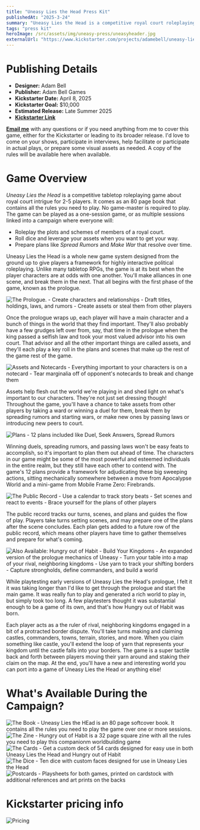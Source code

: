 ```yaml
---
title: "Uneasy Lies the Head Press Kit"
publishedAt: "2025-3-24"
summary: "Uneasy Lies the Head is a competitive royal court roleplaying game for 2-5 players. It requires no GM and is intended for multi-session campaigns or one-shots. It's coming to kickstarter April 8, 2025 and will be releasing later this year."
tags: "press kit"
heroImage: /src/assets/img/uneasy-press/uneasyheader.jpg
externalUrl: "https://www.kickstarter.com/projects/adamebell/uneasy-lies-the-head-2e/"
---
```


# Publishing Details
- **Designer:** Adam Bell
- **Publisher:** Adam Bell Games
- **Kickstarter Date:** April 8, 2025
- **Kickstarter Goal:** $10,000
- **Estimated Release:** Late Summer 2025
- [**Kickstarter Link**](https://www.kickstarter.com/projects/adamebell/uneasy-lies-the-head-2e/)

[**Email me**](mailto:contact@adambell.games) with any questions or if you need anything from me to cover this game, either for the Kickstarter or leading to its broader release. I'd love to come on your shows, participate in interviews, help facilitate or participate in actual plays, or prepare some visual assets as needed. A copy of the rules will be available here when available.

# Game Overview

*Uneasy Lies the Head* is a competitive tabletop roleplaying game about royal court intrigue for 2-5 players. It comes as an 80 page book that contains all the rules you need to play. No game-master is required to play. The game can be played as a one-session game, or as multiple sessions linked into a campaign where everyone will:

- Roleplay the plots and schemes of members of a royal court.
- Roll dice and leverage your assets when you want to get your way.
- Prepare plans like *Spread Rumors* and *Make War* that resolve over time.

Uneasy Lies the Head is a whole new game system designed from the ground up to give players a framework for highly interactive political roleplaying. Unlike many tabletop RPGs, the game is at its best when the player characters are at odds with one another. You'll make alliances in one scene, and break them in the next. That all begins with the first phase of the game, known as the prologue.

![The Prologue. - Create characters and relationships - Draft titles, holdings, laws, and rumors - Create assets or steal them from other players](/src/assets/img/uneasy-press/Prologue.jpg)



Once the prologue wraps up, each player will have a main character and a bunch of things in the world that they find important. They'll also probably have a few grudges left over from, say, that time in the prologue when the king passed a selfish law and took your most valued advisor into his own court. That advisor and all the other important things are called assets, and they'll each play a key roll in the plans and scenes that make up the rest of the game rest of the game.

![Assets and Notecards - Everything important to your characters is on a notecard - Tear marginalia off of opponent's notecards to break and change them](/src/assets/img/uneasy-press/assets.jpg)

Assets help flesh out the world we're playing in and shed light on what's important to our characters. They're not just set dressing though! Throughout the game, you'll have a chance to take assets from other players by taking a ward or winning a duel for them, break them by spreading rumors and starting wars, or make new ones by passing laws or introducing new peers to court.

![Plans - 12 plans included like Duel, Seek Answers, Spread Rumors](/src/assets/img/uneasy-press/plans.jpg)

Winning duels, spreading rumors, and passing laws won't be easy feats to accomplish, so it's important to plan them out ahead of time. The characters in our game might be some of the most powerful and esteemed individuals in the entire realm, but they still have each other to contend with. The game's 12 plans provide a framework for adjudicating these big sweeping actions, sitting mechanically somewhere between a move from Apocalypse World and a mini-game from Mobile Frame Zero: Firebrands.

![The Public Record - Use a calendar to track story beats - Set scenes and react to events - Brace yourself for the plans of other players](/src/assets/img/uneasy-press/PublicRecord.jpg)

The public record tracks our turns, scenes, and plans and guides the flow of play. Players take turns setting scenes, and may prepare one of the plans after the scene concludes. Each plan gets added to a future row of the public record, which means other players have time to gather themselves and prepare for what's coming.

![Also Available: Hungry out of Habit - Build Your Kingdoms - An expanded version of the prologue mechanics of Uneasy - Turn your table into a map of your rival, neighboring kingdoms - Use yarn to track your shifting borders - Capture strongholds, define commanders, and build a world](/src/assets/img/uneasy-press/hungry.jpg)

While playtesting early versions of Uneasy Lies the Head's prologue, I felt it it was taking longer than I'd like to get through the prologue and start the main game. It was really fun to play and generated a rich world to play in, but simply took too long. A few playtesters thought it was substantial enough to be a game of its own, and that's how Hungry out of Habit was born.

Each player acts as a the ruler of rival, neighboring kingdoms engaged in a bit of a protracted border dispute. You'll take turns making and claiming castles, commanders, towns, terrain, stories, and more. When you claim something like castle, you'll extend the loop of yarn that represents your kingdom until the castle falls into your borders. The game is a super tactile back and forth between players moving their yarn around and staking their claim on the map. At the end, you'll have a new and interesting world you can port into a game of Uneasy Lies the Head or anything else!


# What's Available During the Campaign?

![The Book - Uneasy Lies the HEad is an 80 page softcover book. It contains all the rules you need to play the game over one or more sessions.](/src/assets/img/uneasy-press/Book.jpg)
![The Zine - Hungry out of Habit is a 32 page square zine with all the rules you need to play this companionm worldbuilding game](/src/assets/img/uneasy-press/HungryZine.jpg)
![The Cards - Get a custom deck of 54 cards designed for easy use in both Uneasy Lies the Head and Hungry out of Habit](/src/assets/img/uneasy-press/Cards.jpg)
![The Dice - Ten dice with custom faces designed for use in Uneasy Lies the Head](/src/assets/img/uneasy-press/Dice.jpg)
![Postcards - Playsheets for both games, printed on cardstock with additional references and art prints on the backs](/src/assets/img/uneasy-press/Postcards.jpg)

# Kickstarter pricing info
![Pricing](/src/assets/img/uneasy-press/Pricing.jpg)
